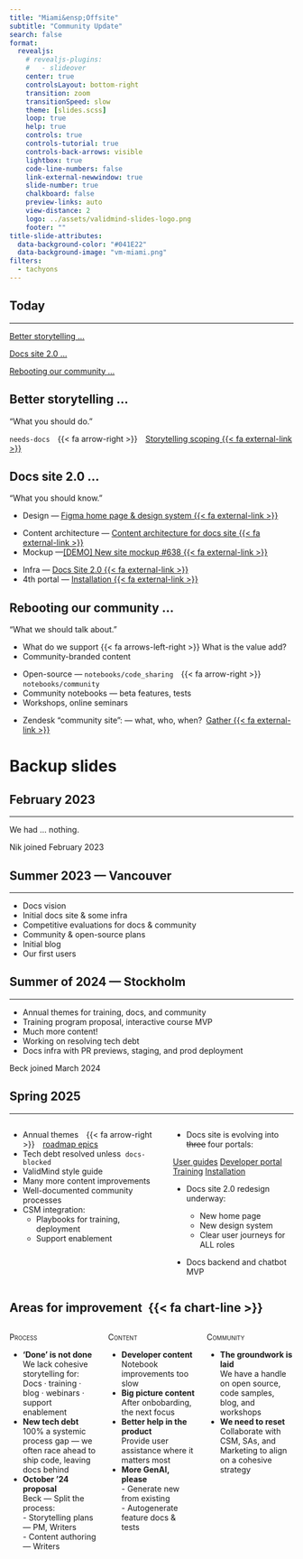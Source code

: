 ```yaml
---
title: "Miami&ensp;Offsite"
subtitle: "Community Update"
search: false
format:
  revealjs:
    # revealjs-plugins: 
    #   - slideover
    center: true
    controlsLayout: bottom-right
    transition: zoom
    transitionSpeed: slow
    theme: [slides.scss]
    loop: true
    help: true
    controls: true
    controls-tutorial: true
    controls-back-arrows: visible
    lightbox: true
    code-line-numbers: false
    link-external-newwindow: true
    slide-number: true
    chalkboard: false
    preview-links: auto
    view-distance: 2
    logo: ../assets/validmind-slides-logo.png
    footer: ""
title-slide-attributes:
  data-background-color: "#041E22"
  data-background-image: "vm-miami.png"
filters:
  - tachyons
---
```


## Today

<hr>

[[Better storytelling ...](#better-storytelling)]{.subtitle}

[[Docs site 2.0 ...](#docs-site-20)]{.subtitle}

[[Rebooting our community ...](#rebooting-our-community)]{.subtitle}

## Better storytelling ...

::: {.footer}
["What you should do."]{.silver .f2}
:::

::: {.mt4}
`needs-docs`&emsp;{{< fa arrow-right >}}&emsp;[Storytelling scoping {{< fa external-link >}}](https://www.notion.so/validmind/Storytelling-scoping-1d019127eb1280fbb756e4b30b678b5d)
:::

## Docs site 2.0 ...

::: {.footer}
["What you should know."]{.silver .f2}
:::

- Design — [Figma home page & design system {{< fa external-link >}}](https://www.figma.com/design/dTiSXaSJfjm4EuUwNGszK6/Doc-Site-2025?node-id=0-1&m=dev)

::: {.f3 .ml4 .nt3}
- Content architecture — [Content architecture for docs site {{< fa external-link >}}](https://miro.com/app/board/uXjVL41IHl4=/)
- Mockup —[[DEMO] New site mockup #638 {{< fa external-link >}}](https://github.com/validmind/documentation/pull/638)
:::

- Infra — [Docs Site 2.0 {{< fa external-link >}}](https://miro.com/app/board/uXjVLtXxA1Y=/)
- 4th portal — [Installation {{< fa external-link >}}](https://docs.validmind.ai/installation/readme.html)

## Rebooting our community ...

::: {.footer}
["What we should talk about."]{.silver .f2}
:::

- What do we support {{< fa arrows-left-right >}} What is the value add?
- Community-branded content

::: {.f3 .ml4 .nt3}
- Open-source — `notebooks/code_sharing`&emsp;{{< fa arrow-right >}}&emsp;`notebooks/community`
- Community notebooks — beta features, tests
- Workshops, online seminars
:::

- Zendesk "community site": — what, who, when?&ensp;[[Gather {{< fa external-link >}}]{.f3}](https://validmindhelp.zendesk.com/hc/en-us/community/topics)

# Backup slides {.tc}

## February 2023 {.center}

<hr>

We had ... nothing. 

::: {.f5}

[Nik joined February 2023]{.subtitle}

:::

## Summer 2023 — Vancouver {.center}

<hr>

- Docs vision
- Initial docs site & some infra
- Competitive evaluations for docs & community
- Community & open-source plans
- Initial blog
- Our first users

## Summer of 2024 — Stockholm {.center}

<hr>

- Annual themes for training, docs, and community
- Training program proposal, interactive course MVP
- Much more content!
- Working on resolving tech debt
- Docs infra with PR previews, staging, and prod deployment

[Beck joined March 2024]{.subtitle}

## Spring 2025 {.center}

<hr>

:::: {.columns}

::: {.column .f3}
- Annual themes&emsp;{{< fa arrow-right >}}&emsp;[roadmap epics](https://app.shortcut.com/validmind/epics?cf_workflow=500004900&ct_workflow=all&query=c-r&team_scope_id=v2%3At%3A63911b4a-707d-4009-907f-dd9b189c56ba%3A646532ca-ab10-4e88-92ff-31011186ef8a&vc_group_by=week)
- Tech debt resolved unless&nbsp; `docs-blocked`
- ValidMind style guide
- Many more content improvements
- Well-documented community processes
- CSM integration:
  - Playbooks for training, deployment
  - Support enablement

:::

::: {.column .f3}
- Docs site is evolving into ~~three~~ four portals:

::: {.ml4 .pl2 .f4 .nt3 .nb2}
[[User guides](https://docs.validmind.com/guide/guides.html)]{.button-small} [[Developer portal](https://docs.validmind.ai/developer/validmind-library.html)]{.button-small}<br>[[Training](https://docs.validmind.ai/training)]{.button-small} [[Installation](https://docs.validmind.ai/installation/readme.html)]{.button-small}

:::

- Docs site 2.0 redesign underway:

  - New home page 
  - New design system
  - Clear user journeys for ALL roles
- Docs backend and chatbot MVP

:::

::::

## Areas for improvement&ensp;{{< fa chart-line >}}

:::: {.columns}

::: {.column width="33%" .f4 .pr2}
[Process]{.smallcaps .f2}

- **'Done' is not done**<br>[We lack cohesive storytelling for:<br>Docs · training · blog · webinars · support enablement]{.f5}
- **New tech debt**<br>[100% a systemic process gap — we often race ahead to ship code, leaving docs behind]{.f5}
- **October '24 proposal**<br>[Beck — Split the process:<br>- Storytelling plans — PM, Writers<br>- Content authoring — Writers]{.f5}

:::

::: {.column width="33%" .f4 .pr2}
[Content]{.smallcaps .f2}

- **Developer content**<br>[Notebook improvements too slow]{.f5}
- **Big picture content**<br>[After onbobarding, the next focus]{.f5}
- **Better help in the product**<br>[Provide user assistance where it matters most]{.f5}
- **More GenAI, please**<br>[- Generate new from existing<br>- Autogenerate feature docs & tests<br>]{.f5}
:::

::: {.column width="33%" .f4}
[Community]{.smallcaps .f2}

- **The groundwork is laid**<br>[We have a handle on open source, code samples, blog, and workshops]{.f5}
- **We need to reset**<br>[Collaborate with CSM, SAs, and Marketing to align on a cohesive strategy]{.f5}
:::

::::